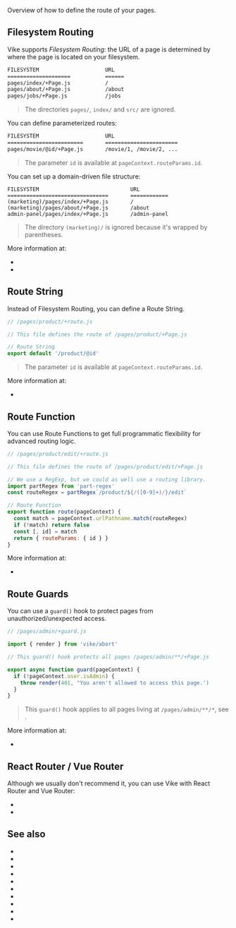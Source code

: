 
Overview of how to define the route of your pages.

## Filesystem Routing

Vike supports *Filesystem Routing*: the URL of a page is determined by where the page is located on your filesystem.

```bash
FILESYSTEM                     URL
====================           ======
pages/index/+Page.js           /
pages/about/+Page.js           /about
pages/jobs/+Page.js            /jobs
```

> The directories `pages/`, `index/` and `src/` are ignored.

You can define parameterized routes:

```bash
FILESYSTEM                     URL
========================       =======================
pages/movie/@id/+Page.js       /movie/1, /movie/2, ...
```

> The parameter `id` is available at <Link href="/pageContext">`pageContext.routeParams.id`</Link>.

You can set up a domain-driven file structure:

```
FILESYSTEM                             URL
================================       ============
(marketing)/pages/index/+Page.js       /
(marketing)/pages/about/+Page.js       /about
admin-panel/pages/index/+Page.js       /admin-panel
```

> The directory `(marketing)/` is ignored because it's wrapped by parentheses.

More information at:
 - <Link href='/file-structure#domain-driven' />
 - <Link href="/filesystem-routing" />


## Route String

Instead of Filesystem Routing, you can define a Route String.

```js
// /pages/product/+route.js

// This file defines the route of /pages/product/+Page.js

// Route String
export default '/product/@id'
```

> The parameter `id` is available at <Link href="/pageContext">`pageContext.routeParams.id`</Link>.

More information at:
 - <Link href="/route-string" />


## Route Function

You can use Route Functions to get full programmatic flexibility for advanced routing logic.

```js
// /pages/product/edit/+route.js

// This file defines the route of /pages/product/edit/+Page.js

// We use a RegExp, but we could as well use a routing library.
import partRegex from 'part-regex'
const routeRegex = partRegex`/product/${/([0-9]+)/}/edit`

// Route Function
export function route(pageContext) {
  const match = pageContext.urlPathname.match(routeRegex)
  if (!match) return false
  const [, id] = match
  return { routeParams: { id } }
}
```

More information at:
 - <Link href="/route-function" />

## Route Guards

You can use a `guard()` hook to protect pages from unauthorized/unexpected access.

```js
// /pages/admin/+guard.js

import { render } from 'vike/abort'

// This guard() hook protects all pages /pages/admin/**/+Page.js

export async function guard(pageContext) {
  if (!pageContext.user.isAdmin) {
    throw render(401, "You aren't allowed to access this page.')
  }
}
```

> This `guard()` hook applies to all pages living at `/pages/admin/**/*`, see <Link href="/config#inheritance" />.

More information at:
 - <Link href="/guard" />


## React Router / Vue Router

Although we usually don't recommend it, you can use Vike with React Router and Vue Router:
 - <Link href="/react-router" />
 - <Link href="/vue-router" />

## See also

 - <Link href="/file-structure" />
 - <Link href="/base-url" />
 - <Link href="/filesystem-routing" />
 - <Link href="/route-string" />
 - <Link href="/route-function" />
 - <Link href="/routing-precedence" />
 - <Link href="/guard" />
 - <Link href="/vue-router" />
 - <Link href="/react-router" />
 - <Link href="/server-routing-vs-client-routing" />
